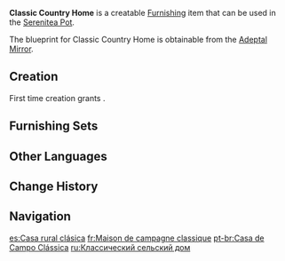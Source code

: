 {{Furnishing Infobox
|id             = 370206
|image          = Item Classic Country Home.png
|category       = Building
|subcategory    = Mondstadt
|quality        = 3
|adeptal_energy = 60
|load           = 195
|reduced_load   = 98
|description    = A Mondstadt-style countryside domicile that maintains a very old-school design, which includes a very large fireplace.<br />Nowadays, Mondstadt experiences very gentle weather, thus eliminating the need for fireplaces, which is why birds often nest on the chimney tops.
|blueprint      = Adeptal Mirror
|adeptal mirror = 3
}}
'''Classic Country Home''' is a creatable [[Furnishing]] item that can be used in the [[Serenitea Pot]].

The blueprint for Classic Country Home is obtainable from the [[Adeptal Mirror]].

==Creation==
First time creation grants {{Item|Trust|24|x=60}}.
{{Recipe
|type = Creation
|time = 14h
|Fir Wood = 12
|Birch Wood = 6
|sort = Fir Wood;Birch Wood
}}

==Furnishing Sets==
{{Craft Usage}}

==Other Languages==
{{Other Languages
|en      = Classic Country Home
|zhs     = 古典乡间住宅
|zhs_rm  = Gǔdiǎn Xiāngjiān Zhùzhái
|zht     = 古典鄉間住宅
|zht_rm  = Gǔdiǎn Xiāngjiān Zhùzhái
|zh_tl   = 
|ja      = 古風な田舎の家屋
|ja_rm   = Kofuu-na Inaka no Kaoku
|ja_tl   = 
|ko      = 구식 시골 주택
|ko_rm   = Gusik Sigol Jutaek
|ko_tl   = Old Type Country House
|es      = Casa rural clásica
|es_tl   = Classic Rural House
|fr      = Maison de campagne classique
|fr_tl   = Classic Country House
|ru      = Классический сельский дом
|ru_tl   = Classic Country Home
|th      = บ้านชนบทแบบคลาสสิก
|th_rm   = 
|th_tl   = 
|vi      = Gian Nhà Cổ Điển
|vi_tl   = 
|de      = Klassisches Bauernhaus
|de_tl   = Classic Farm House
|id      = Rumah Pedesaan Klasik
|id_tl   = Classic Country House
|pt      = Casa de Campo Clássica
|pt_tl   = 
|tr      = Klasik Taşra Evi
|tr_tl   = 
|it      = Casa di campagna classica
|it_tl   = 
}}

==Change History==
{{Change History|1.5}}

==Navigation==
{{Furnishing Navbox|exterior}}

[[es:Casa rural clásica]]
[[fr:Maison de campagne classique]]
[[pt-br:Casa de Campo Clássica]]
[[ru:Классический сельский дом]]